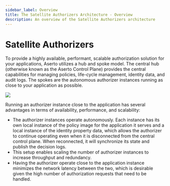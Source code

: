 ```yaml
---
sidebar_label: Overview
title: The Satellite Authorizers Architecture - Overview
description: An overview of the Satellite Authorizers architecture
---
```


# Satellite Authorizers

To provide a highly available, performant, scalable authorization solution for your applications, Aserto utilizes a hub and spoke model. The central hub (otherwise known as the Aserto Control Plane) provides the central capabilities for managing policies, life-cycle management, identity data, and audit logs. The spokes are the autonomous authorizer instances running as close to your application as possible.

<img src="/aserto-satellites.png" />

Running an authorizer instance close to the application has several advantages in terms of availability, performance, and scalability:

- The authorizer instances operate autonomously. Each instance has its own local instance of the policy image for the application it serves and a local instance of the identity property data, which allows the authorizer to continue operating even when it is disconnected from the central control plane. When reconnected, it will synchronize its state and publish the decision logs.
- This setup enables scaling the number of authorizer instances to increase throughput and redundancy.
- Having the authorizer operate close to the application instance minimizes the network latency between the two, which is desirable given the high number of authorization requests that need to be handled.
